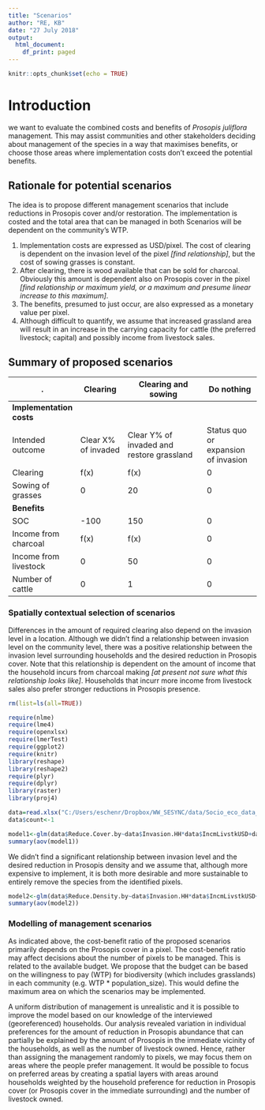 ```yaml
---
title: "Scenarios"
author: "RE, KB"
date: "27 July 2018"
output:
  html_document:
    df_print: paged
---
```


```r
knitr::opts_chunk$set(echo = TRUE)
```
# Introduction

we want to evaluate the combined costs and benefits of *Prosopis juliflora* management. This may assist communities and other stakeholders deciding about management of the species in a way that maximises benefits, or choose those areas where implementation costs don't exceed the potential benefits.  

## Rationale for potential scenarios

The idea is to propose different management scenarios that include reductions in Prosopis cover and/or restoration. The implementation is costed and the total area that can be managed in both Scenarios will be dependent on the community's WTP.

1. Implementation costs are expressed as USD/pixel. The cost of clearing is dependent on the invasion level of the pixel *[find relationship]*, but the cost of sowing grasses is constant. 
1. After clearing, there is wood available that can be sold for charcoal. Obviously this amount is dependent also on Prosopis cover in the pixel *[find relationship or maximum yield, or a maximum and presume linear increase to this maximum]*.
1. The benefits, presumed to just occur, are also expressed as a monetary value per pixel. 
1. Although difficult to quantify, we assume that increased grassland area will result in an increase in the carrying capacity for cattle (the preferred livestock; capital) and possibly income from livestock sales.

## Summary of proposed scenarios
. | Clearing|Clearing and sowing|Do nothing
--|---------|-------------------|----------
**Implementation costs**| | |
Intended outcome|Clear X% of invaded|Clear Y% of invaded and restore grassland|Status quo or expansion of invasion 
Clearing|f(x)|f(x)|0 
Sowing of grasses|0|20|0
**Benefits**| | |
SOC|-100|150|0
Income from charcoal|f(x)|f(x)|0
Income from livestock|0|50|0
Number of cattle|0|1|0

### Spatially contextual selection of scenarios

Differences in the amount of required clearing also depend on the invasion level in a location. Although we didn't find a relationship between invasion level on the community level, there was a positive relationship between the invasion level surrounding households and the desired reduction in Prosopis cover. Note that this relationship is dependent on the amount of income that the household incurs from charcoal making *[at present not sure what this relationship looks like]*. Households that incurr more income from livestock sales also prefer stronger reductions in Prosopis presence.

```r
rm(list=ls(all=TRUE))

require(nlme)
require(lme4)
require(openxlsx)
require(lmerTest)
require(ggplot2)
require(knitr)
library(reshape)
library(reshape2)
require(plyr)
require(dplyr)
library(raster)
library(proj4)

data=read.xlsx("C:/Users/eschenr/Dropbox/WW_SESYNC/data/Socio_eco_data_Baringo/Baringo Cost and Mgmt.xlsx", sheet=1)
data$count<-1

model1<-glm(data$Reduce.Cover.by~data$Invasion.HH*data$IncmLivstkUSD+data$Invasion.HH*data$IncmCharcLUSD+data$Invasion.locality,family="poisson")
summary(aov(model1))

```

We didn't find a significant relationship between invasion level and the desired reduction in Prosopis density and we assume that, although more expensive to implement, it is both more desirable and more sustainable to entirely remove the species from the identified pixels.

```r
model2<-glm(data$Reduce.Density.by~data$Invasion.HH*data$IncmLivstkUSD+data$Invasion.HH*data$IncmCharcLUSD+data$Invasion.locality, family="poisson")
summary(aov(model2))
```

### Modelling of management scenarios

As indicated above, the cost-benefit ratio of the proposed scenarios primarily depends on the Prosopis cover in a pixel. The cost-benefit ratio may affect decisions about the number of pixels to be managed. This is related to the available budget. We propose that the budget can be based on the willingness to pay (WTP) for biodiversity (which includes grasslands) in each community (e.g. WTP * population_size). This would define the maximum area on which the scenarios may be implemented. 

A uniform distribution of management is unrealistic and it is possible to improve the model based on our knowledge of the interviewed (georeferenced) households. Our analysis revealed variation in individual preferences for the amount of reduction in Prosopis abundance that can partially be explained by the amount of Prosopis in the immediate vicinity of the households, as well as the number of livestock owned. Hence, rather than assigning the management randomly to pixels, we may focus them on areas where the people prefer management. It would be possible to focus on preferred areas by creating a spatial layers with areas around households weighted by the household preference for reduction in Prosopis cover (or Prosopis cover in the immediate surrounding) and the number of livestock owned. 
